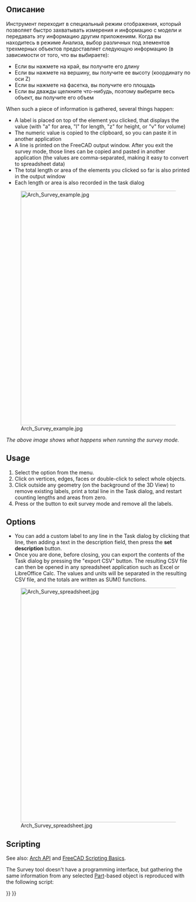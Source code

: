 <languages/>

<div class="mw-translate-fuzzy">
{{Docnav/ru
|[[Arch_Remove/ru|Удалить компонент]]
|[[Arch_Component/ru|Компонент]]
|[[Arch_Workbench/ru|Архитектурный верстак "Arch"]]
|IconL=Arch_Remove.svg
|IconR=Arch_Component.svg
|IconC=Workbench_Arch.svg
}}
</div>

<div class="mw-translate-fuzzy">
{{GuiCommand/ru
|Name=Arch Survey
|Name/ru=Arch Survey
|MenuLocation=Архитектура → Опрос/анкетирование
|Workbenches=[[Arch_Workbench/ru|Arch]]
|SeeAlso=[[Macro FCInfo/ru|FCInfo (macro)]]
}}
</div>

<span id="Description"></span>
==Описание==

<div class="mw-translate-fuzzy">
Инструмент {{Button|[[Image:Arch_Survey.svg|16px]] [[Arch_Survey/ru|Анализ]]}} переходит в специальный режим отображения, который позволяет быстро захватывать измерения и информацию с модели и передавать эту информацию другим приложениям. Когда вы находитесь в режиме Анализа, выбор различных под элементов трехмерных объектов предоставляет следующую информацию (в зависимости от того, что вы выбираете):
</div>

* Если вы нажмете на край, вы получите его длину
* Если вы нажмете на вершину, вы получите ее высоту (координату по оси Z)
* Если вы нажмете на фасетка, вы получите его площадь
* Если вы дважды щелкните что-нибудь, поэтому выберите весь объект, вы получите его объем

When such a piece of information is gathered, several things happen:

* A label is placed on top of the element you clicked, that displays the value (with "a" for area, "l" for length, "z" for height, or "v" for volume)
* The numeric value is copied to the clipboard, so you can paste it in another application
* A line is printed on the FreeCAD output window. After you exit the survey mode, those lines can be copied and pasted in another application (the values are comma-separated, making it easy to convert to spreadsheet data)
* The total length or area of the elements you clicked so far is also printed in the output window
* Each length or area is also recorded in the task dialog

[[Image:Arch Survey example.jpg|640px]]

''The above image shows what happens when running the survey mode.''

==Usage==

# Select the {{MenuCommand|Utils → [[Image:Arch_Survey.svg|16px]] Survey}} option from the menu.
# Click on vertices, edges, faces or double-click to select whole objects.
# Click outside any geometry (on the background of the 3D View) to remove existing labels, print a total line in the Task dialog, and restart counting lengths and areas from zero.
# Press {{KEY|Esc}} or the {{Button|Close}} button to exit survey mode and remove all the labels.

==Options==

* You can add a custom label to any line in the Task dialog by clicking that line, then adding a text in the description field, then press the '''set description''' button.
* Once you are done, before closing, you can export the contents of the Task dialog by pressing the "export CSV" button. The resulting CSV file can then be opened in any spreadsheet application such as Excel or LibreOffice Calc. The values and units will be separated in the resulting CSV file, and the totals are written as SUM() functions.

[[Image:Arch Survey spreadsheet.jpg|640px]]

==Scripting==

See also: [[Arch_API|Arch API]] and [[FreeCAD_Scripting_Basics|FreeCAD Scripting Basics]].

The Survey tool doesn't have a programming interface, but gathering the same information from any selected [[Part_Workbench|Part]]-based object is reproduced with the following script:

{{Code|code=
import FreeCADGui

selection = FreeCADGui.Selection.getSelectionEx()

for obj in selection:
    for element in obj.SubObjects:
        print("Area: %f", element.Area)
        print("Length: %f", element.Length)
        print("Volume: %f", element.Volume)
        print("Center of Mass: %f", element.CenterOfMass)
}}


<div class="mw-translate-fuzzy">
{{Docnav/ru
|[[Arch_Remove/ru|Удалить компонент]]
|[[Arch_Component/ru|Компонент]]
|[[Arch_Workbench/ru|Архитектурный верстак "Arch"]]
|IconL=Arch_Remove.svg
|IconR=Arch_Component.svg
|IconC=Workbench_Arch.svg
}}
</div>

{{BIM_Tools_navi{{#translation:}}}}
{{Userdocnavi{{#translation:}}}}